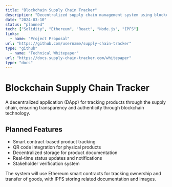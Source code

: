 ```yaml
---
title: "Blockchain Supply Chain Tracker"
description: "Decentralized supply chain management system using blockchain technology"
date: "2024-03-10"
status: "planned"
tech: ["Solidity", "Ethereum", "React", "Node.js", "IPFS"]
links:
  - name: "Project Proposal"
url: "https://github.com/username/supply-chain-tracker"
type: "github"
  - name: "Technical Whitepaper"
url: "https://docs.supply-chain-tracker.com/whitepaper"
type: "docs"
---
```


# Blockchain Supply Chain Tracker

A decentralized application (DApp) for tracking products through the supply chain, ensuring transparency and authenticity through blockchain technology.

## Planned Features

- Smart contract-based product tracking
- QR code integration for physical products
- Decentralized storage for product documentation
- Real-time status updates and notifications
- Stakeholder verification system

The system will use Ethereum smart contracts for tracking ownership and transfer of goods, with IPFS storing related documentation and images.
